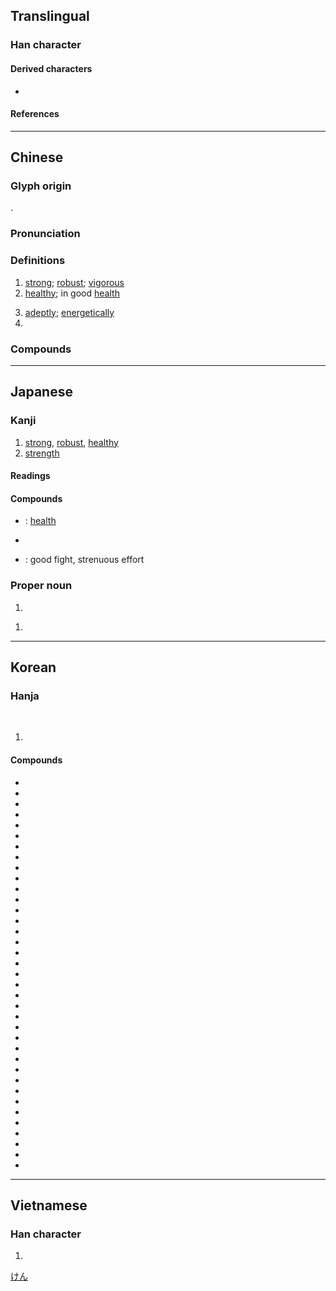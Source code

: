 {{character info/new}}
==Translingual==
{{stroke order|strokes=10}}

===Han character===
{{Han char|rn=9|rad=人|as=09|sn=11|four=25240|canj=ONKQ|ids=⿰亻建}}

====Derived characters====
* {{l|mul|[[𮧨]], [[𨫡]], [[𮅿]], [[𩅋]]}}

====References====
{{Han ref|kx=0111.110|dkj=00875|dj=0237.100|hdz=10184.090|uh=5065}}

----

==Chinese==
{{zh-forms|alt=徤}}

===Glyph origin===
{{Han etym}}
{{Han compound|人|alt1=亻|t1=person|建|c1=s|c2=p|ls=psc}}.

===Pronunciation===
{{zh-pron
|m=jiàn
|c=gin6
|h=pfs=khien
|md=giâng/giông
|md_note=giâng - vernacular; giông - literary
|mn=kiāⁿ/kiān
|mn_note=kiāⁿ - vernacular; kiān - literary
|mn-t=giang6/giêng6/gian7
|mn-t_note=giang6/giêng6 - literary (giêng6 - Chaozhou); gian7 - vernacular
|w=3jji
|mc=y
|oc=y
|cat=a,adv,pn
}}

===Definitions===
{{zh-hanzi}}

# [[strong]]; [[robust]]; [[vigorous]]
# [[healthy]]; in good [[health]]
#: {{zh-x|健康|health; healthy; sound}}
# [[adeptly]]; [[energetically]]
# {{surname|lang=zh}}

===Compounds===
{{zh-der|健步|健存|健兒|健將|健捷|健康|健朗|健美|健美操|健美褲|健美運動|健全|健身|健身房|健實|健談|健忘|健旺|健胃|健在|健壯|伉健|保健|保健操|保健物理|保健粉筆|健仰|健保|健保卡|健兒門診|健力|健力舞|健力運動|健吏|健婦|健康保險|健康教育|健康檢查|健康襪|健康醋|健康食品|健忘症|健檢|健步如飛|健水|健浪|健碩|健筆|健羨|健胃劑|健胸|健舞|健行|健訟|健起|健身院|優生保健|全民健保|凌雲健筆|刁健訟棍|剛健|勇健|四健會|壯健|官健|尖齊圓健|康健|強健|復健|復健中心|復健醫學|心理健康|爽健|矯健|神爽體健|積健為雄|穩健|身輕體健|輕健|雄健|雅健|頑健|馬前健}}

----

==Japanese==

===Kanji===
{{ja-kanji|grade=4|rs=人09}}

# [[strong]], [[robust]], [[healthy]]
# [[strength]]

====Readings====
{{ja-readings
|goon=ごん
|kanon=けん
|kun=すこ-やか, たけ-し, したた-か
}}

====Compounds====
* {{ja-r|健康|けんこう}}: [[health]]
* {{ja-r|健全|けんぜん}}
* {{ja-r|健闘|けんとう}}: good fight, strenuous effort

===Proper noun===
{{ja-pos|proper|けん}}

# {{given name|male|lang=ja}}

{{ja-pos|proper|たけし}}

# {{given name|male|lang=ja}}

[[Category:Japanese male given names|けん]]

----

==Korean==

===Hanja===
{{ko-hanja|굳세다|굳셀|건}}<br>
{{ko-hanja|건강하다|건강할|건}}

# {{defn|lang=ko|sort=人09}}

====Compounds====
* {{ko-l|건강|健康}}
* {{ko-l|건강검진|健康檢診}}
* {{ko-l|건강관리|健康管理}}
* {{ko-l|건강교육|健康敎育}}
* {{ko-l|건강미|健康美}}
* {{ko-l|건강법|健康法}}
* {{ko-l|건강보험|健康保險}}
* {{ko-l|건강상담소|健康相談所}}
* {{ko-l|건강성|健康性}}
* {{ko-l|건강식|健康食}}
* {{ko-l|건강우량아|健康優良兒}}
* {{ko-l|건강인|健康人}}
* {{ko-l|건강제|健康劑}}
* {{ko-l|건경|健勁}}
* {{ko-l|건담|健啖}}
* {{ko-l|건담가|健啖家}}
* {{ko-l|건부|健夫}}
* {{ko-l|건부|健婦}}
* {{ko-l|건승|健勝}}
* {{ko-l|건실|健實}}
* {{ko-l|건아|健兒}}
* {{ko-l|건장|健壯}}
* {{ko-l|건재|健在}}
* {{ko-l|건전|健全}}
* {{ko-l|건망|健忘}}
* {{ko-l|건망증|健忘症}}
* {{ko-l|건망실어증|健忘失語症}}
* {{ko-l|건각|健脚}}
* {{ko-l|건보|健步}}
* {{ko-l|건상|健爽}}
* {{ko-l|건선|健羨}}
* {{ko-l|건완|健腕}}
* {{ko-l|건위|健胃}}
* {{ko-l|건첩|健捷}}
* {{ko-l|건필|健筆}}
* {{ko-l|건식|健食}}
* {{ko-l|건투|健鬪}}

----

==Vietnamese==

===Han character===
{{vi-hantu|[[kiện]]|rs=人09}}

# {{defn|lang=vi|sort=人09}}